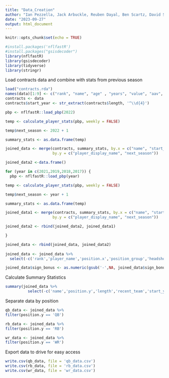 ---
title: "Data_Creation"
author: "Ian Pezzella, Jack Arbuckle, Reuben Dayal, Ben Scartz, David Sobek"
date: "2023-09-27"
output: html_document
---


```{r setup, include=FALSE}
knitr::opts_chunk$set(echo = TRUE)
```

```{r warning=FALSE}
#install.packages('nflfastR')
#install.packages("gsisdecoder")
library(nflfastR)
library(gsisdecoder)
library(tidyverse)
library(stringr)
```

Load contracts data and combine with stats from previous season

```{r}
load("contracts.rda")
names(data)[1:9] <- c("rank", "name", "age" , "years", "value", "aav", "sign_bonus", "gtd", "prac_gtd")
contracts <- data
contracts$start_year <- str_extract(contracts$length, '^\\d{4}')

pbp <- nflfastR::load_pbp(2022)

temp <- calculate_player_stats(pbp, weekly = FALSE)

temp$next_season <- 2022 + 1

summary_stats <- as.data.frame(temp)

joined_data <- merge(contracts, summary_stats, by.x = c("name", "start_year"),
                     by.y = c("player_display_name", "next_season"))

joined_data2 <-data.frame()

for (year in c(2021,2019,2018,2017)) {
  pbp <- nflfastR::load_pbp(year)

temp <- calculate_player_stats(pbp, weekly = FALSE)

temp$next_season <- year + 1

summary_stats <- as.data.frame(temp)

joined_data1 <- merge(contracts, summary_stats, by.x = c("name", "start_year"),
                     by.y = c("player_display_name", "next_season"))

joined_data2 <- rbind(joined_data2, joined_data1)

}

joined_data <- rbind(joined_data, joined_data2)
  
joined_data <- joined_data %>% 
  select(-c('rank','player_name','position.x','position_group','headshot_url','player_id'))

joined_data$sign_bonus <- as.numeric(gsub('-',NA, joined_data$sign_bonus))
```

Calculate Summary Statistics

```{r}
summary(joined_data %>%
          select(-c('name','position.y','length','recent_team','start_year')))
```
Separate data by position

```{r}
qb_data <- joined_data %>%
filter(position.y == 'QB')

rb_data <- joined_data %>%
filter(position.y == 'RB')

wr_data <- joined_data %>%
filter(position.y == 'WR')

```

Export data to drive for easy access

```{r}
write.csv(qb_data, file = 'qb_data.csv')
write.csv(rb_data, file = 'rb_data.csv')
write.csv(wr_data, file = 'wr_data.csv')
```







